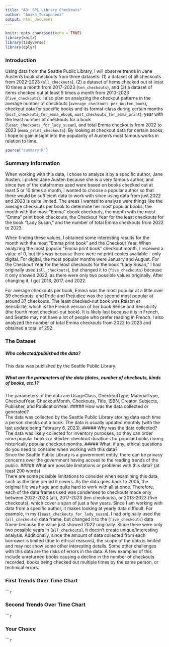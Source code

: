 ```yaml
---
title: "A3: SPL Library Checkouts"
author: "Anika Surapaneni"
output: html_document
---
```


```r
knitr::opts_chunk$set(echo = TRUE)
library(knitr)
library(tidyverse)
library(dplyr)
```

### Introduction

Using data from the Seattle Public Library, I will observe trends in Jane Austen's book checkouts from three datasets: (1) a dataset of all checkouts from 2022-2023 (``all_checkouts``), (2) a dataset of items checked out at least 10 times a month from 2017-2023 (``ten_checkouts``), and (3) a dataset of items checked out at least 5 times a month from 2013-2023 (``five_checkouts``). I also plan on analyzing the checkout patterns in the average number of checkouts (``average_checkouts_per_Austen_book``), checkout data for specific books and its format-class during certain months (``most_checkouts_for_emma_ebook``, ``most_checkouts_for_emma_print``), year with the least number of checkouts for a book (``least_checkouts_for_lady_susan``), and total Emma checkouts from 2022 to 2023 (``emma_print_checkouts``). By looking at checkout data for certain books, I hope to gain insight into the popularity of Austen's most famous works in relation to time.

```r
source("summary.R")
```

### Summary Information
When working with this data, I chose to analyze it by a specific author, Jane Austen. I picked Jane Austen because she is a very famous author, and since two of the dataframes used were based on books checked out at least 5 or 10 times a month, I wanted to choose a popular author so that there would be sufficient data to work with since using data from just 2022 and 2023 is quite limited. The areas I wanted to analyze were things like the average checkouts per book to determine her most popular books, the month with the most "Emma" ebook checkouts, the month with the most "Emma" print book checkouts, the Checkout Year for the least checkouts for the book "Lady Susan," and the number of total Emma checkouts from 2022 to 2023.

When finding these values, I obtained some interesting results for the month with the most "Emma print book" and the Checkout Year. When analyzing the most popular "Emma print book" checkout month, I received a value of 0, but this was because there were no print copies available - only digital. For digital, the most popular months were January and August. For the Checkout Year for the least checkouts for the book "Lady Susan," I had originally used (``all_checkouts``), but changed it to (``five_checkouts``) because it only showed 2022, as there were only two possible values originally. After changing it, I got 2016, 2017, and 2022.

For average checkouts per book, Emma was the most popular at a little over 39 checkouts, and Pride and Prejudice was the second most popular at around 37 checkouts. The least checked-out book was Raison et Sensibilité, which is the French version of her book Sense and Sensibility (the fourth most checked-out book). It is likely last because it is in French, and Seattle may not have a lot of people who prefer reading in French. I also analyzed the number of total Emma checkouts from 2022 to 2023 and obtained a total of 292.

### The Dataset

##### Who collected/published the data?  
This data was published by the Seattle Public Library.

##### What are the parameters of the data (dates, number of checkouts, kinds of books, etc.)?  
The parameters of the data are UsageClass, CheckoutType, MaterialType, CheckoutYear, CheckoutMonth, Checkouts, Title, ISBN, Creator, Subjects, Publisher, and PublicationYear.
##### How was the data collected or generated?  
The data was collected by the Seattle Public Library storing data each time a person checks out a book. The data is usually updated monthly (with the last update being February 6, 2023).
##### Why was the data collected?  
The data was likely collected for inventory purposes, so they can order more popular books or shorten checkout durations for popular books during historically popular checkout months.
##### What, if any, ethical questions do you need to consider when working with this data?  
Since the Seattle Public Library is a government entity, there can be privacy concerns over the government having access to the reading trends of the public.
##### What are possible limitations or problems with this data?   (at least 200 words)  
There are some possible limitations to consider when examining this data, such as the time period it covers. As the data goes back to 2005, the original file was huge and quite hard to work with all at once. Therefore, each of the data frames used was condensed to checkouts made only between 2022-2023 (all), 2017-2023 (ten checkouts), or 2013-2023 (five checkouts), which cover a span of just a few years. Since I am working with data from a specific author, it makes looking at yearly data difficult. For example, in my (``least_checkouts_for_lady_susan``), I had originally used the (``all_checkouts``) data frame, but changed it to the (``five_checkouts``) data frame because the value just showed 2022 originally. Since there were only two possible years in (``all_checkouts``), it doesn't create unique/interesting analysis. Additionally, since the amount of data collected from each borrower is limited (due to ethical reasons), the scope of the data is limited and may not show some other interesting details. Some other challenges with this data are the risks of errors in the data. A few examples of this include unreturned books causing a decline in the number of checkouts recorded, books being checked out multiple times by the same person, or technical errors.

### First Trends Over Time Chart

``````r
```

### Second Trends Over Time Chart

``````r
```

### Your Choice

``````r
```